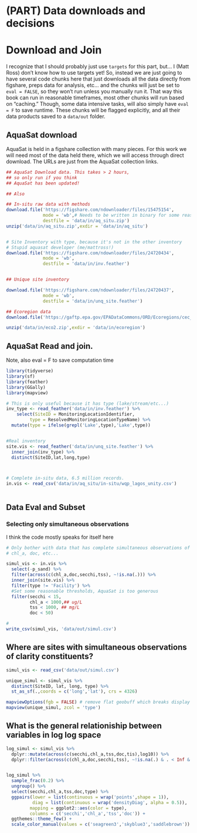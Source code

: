 

# (PART) Data downloads and decisions {-}

# Download and Join


I recognize that I should probably just use `targets` for this part, but...
I (Matt Ross) don't know how to use targets yet! So, instead we are just
going to have several code chunks here that just downloads all the data directly
from figshare, preps data for analysis, etc...
and the chunks will just be set to `eval = FALSE`, so they won't
run unless you manually run it. That way this book can run in reasonable timeframes,
most other chunks will run based on "caching." Though, some data intensive tasks,
will also simply have `eval = F` to save runtime. These chunks will be flagged
explicitly, and all their data products saved to a `data/out` folder. 

## AquaSat download

AquaSat is held in a figshare collection with many pieces. For this work we
will need most of the data held there, which we will access through direct download.
The URLs are just from the AquaSat collection links.

```r
## AquaSat Download data. This takes > 2 hours,
## so only run if you think 
## AquaSat has been updated!

## Also

## In-situ raw data with methods
download.file('https://figshare.com/ndownloader/files/15475154',
              mode = 'wb',# Needs to be written in binary for some reason 
              destfile = 'data/in/aq_situ.zip')
unzip('data/in/aq_situ.zip',exdir = 'data/in/aq_situ')


# Site Inventory with type, because it's not in the other inventory
# Stupid aquasat developer (me/mattross!)
download.file('https://figshare.com/ndownloader/files/24720434',
              mode = 'wb',
              destfile = 'data/in/inv.feather')


## Unique site inventory 

download.file('https://figshare.com/ndownloader/files/24720437',
              mode = 'wb',
              destfile = 'data/in/unq_site.feather')

## Ecoregion data
download.file('https://gaftp.epa.gov/EPADataCommons/ORD/Ecoregions/cec_na/na_cec_eco_l2.zip', destfile = 'data/in/eco2.zip')

unzip('data/in/eco2.zip',exdir = 'data/in/ecoregion')


```

## AquaSat Read and join. 

Note, also eval = F to save computation time

```r

library(tidyverse)
library(sf)
library(feather)
library(GGally)
library(mapview)

# This is only useful because it has type (lake/stream/etc...)
inv_type <- read_feather('data/in/inv.feather') %>%
    select(SiteID = MonitoringLocationIdentifier,
         type = ResolvedMonitoringLocationTypeName) %>%
  mutate(type = ifelse(grepl('Lake',type),'Lake',type))


#Real inventory
site.vis <- read_feather('data/in/unq_site.feather') %>%
  inner_join(inv_type) %>%
  distinct(SiteID,lat,long,type)



# Complete in-situ data, 6.5 million records. 
in.vis <- read_csv('data/in/aq_situ/in-situ/wqp_lagos_unity.csv') 
    

```

## Data Eval and Subset


### Selecting only simultaneous observations

I think the code mostly speaks for itself here
```r
# Only bother with data that has complete simultaneous observations of
# chl_a, doc, etc...

simul_vis <- in.vis %>%
  select(-p_sand) %>%
  filter(across(c(chl_a,doc,secchi,tss), ~!is.na(.))) %>%
  inner_join(site.vis) %>%
  filter(type != 'Facility') %>%
  #Set some reasonable thresholds, AquaSat is too generous
  filter(secchi < 15,
         chl_a < 1000,## ug/L
         tss < 1000, ## mg/L
         doc < 50)

#
write_csv(simul_vis, 'data/out/simul.csv')


```



## Where are sites with simultaneous observations of clarity constituents? 


```r

simul_vis <- read_csv('data/out/simul.csv')

unique_simul <- simul_vis %>%
  distinct(SiteID, lat, long, type) %>%
  st_as_sf(.,coords = c('long','lat'), crs = 4326)

mapviewOptions(fgb = FALSE) # remove flat geobuff which breaks display
mapview(unique_simul, zcol = 'type')

```


## What is the general relationiship between variables in log log space

```r


log_simul <- simul_vis %>%
  dplyr::mutate(across(c(secchi,chl_a,tss,doc,tis),log10)) %>%
  dplyr::filter(across(c(chl_a,doc,secchi,tss), ~!is.na(.) & . < Inf & . > -Inf)) 


log_simul %>%
  sample_frac(0.2) %>%
  ungroup() %>%
  select(secchi,chl_a,tss,doc,type) %>%
  ggpairs(lower = list(continuous = wrap('points',shape = 1)),
          diag = list(continuous = wrap('densityDiag', alpha = 0.5)),
         mapping = ggplot2::aes(color = type),
         columns = c('secchi','chl_a','tss','doc')) +
  ggthemes::theme_few() + 
  scale_color_manual(values = c('seagreen3','skyblue3','saddlebrown'))

```


